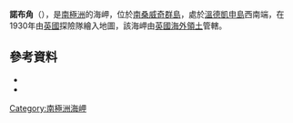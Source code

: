 {{coord|57|4|S|26|47|W|source:GNIS|display=title}}

'''諾布角'''（{{lang-en|Knob Point}}），是[[南極洲|南極洲]]的海岬，位於[[南桑威奇群島|南桑威奇群島]]，處於[[溫德凱申島|溫德凱申島]]西南端，在1930年由[[英國|英國]]探險隊繪入地圖，該海岬由[[英國海外領土|英國海外領土]]管轄。

==參考資料==
*{{cite gnis | type = antarid | id = 8078| name = Knob Point | accessdate = 2013-05-10}}
*{{usgs-gazetteer|id=8078|name=Knob Point}}

{{Antarctica-geo-stub}}
[[Category:南極洲海岬|Category:南極洲海岬]]